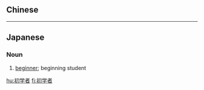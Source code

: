 {{also|初學者}}
==Chinese==
{{zh-see|初學者}}

----

==Japanese==
{{ja-kanjitab|しょ|がく|しゃ|yomi=o}}

===Noun===
{{ja-noun|しょがくしゃ}}

# [[beginner]]; beginning student

[[hu:初学者]]
[[fj:初学者]]